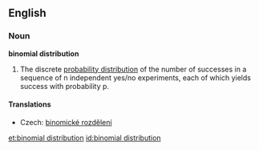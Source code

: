 ==English==
{{wikipedia}}
===Noun===
'''binomial distribution'''

# {{statistics}} The discrete [[probability distribution]] of the number of successes in a sequence of n independent yes/no experiments, each of which yields success with probability p.

====Translations====
{{trans-top|probability distribution}}
*Czech: [[binomické rozdělení]] {{n}}
{{trans-mid}}
{{trans-bottom}}

[[et:binomial distribution]]
[[id:binomial distribution]]